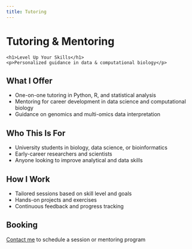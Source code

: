 ```yaml
---
title: Tutoring
---
```


# Tutoring & Mentoring

<!-- Hero Section -->
<div class="parallax" style="background-image: url('images/hero-tutoring.jpg');">
  <div class="overlay">
    <h1>Level Up Your Skills</h1>
    <p>Personalized guidance in data & computational biology</p>
  </div>
</div>

<div class="service-card card">
## What I Offer
- One-on-one tutoring in Python, R, and statistical analysis
- Mentoring for career development in data science and computational biology
- Guidance on genomics and multi-omics data interpretation
</div>

<div class="service-card card">
## Who This Is For
- University students in biology, data science, or bioinformatics
- Early-career researchers and scientists
- Anyone looking to improve analytical and data skills
</div>

<div class="service-card card">
## How I Work
- Tailored sessions based on skill level and goals
- Hands-on projects and exercises
- Continuous feedback and progress tracking
</div>

<div class="service-card card">
## Booking
[Contact me](contact.qmd) to schedule a session or mentoring program
</div>

